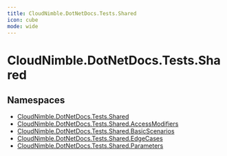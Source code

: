 ```yaml
---
title: CloudNimble.DotNetDocs.Tests.Shared
icon: cube
mode: wide
---
```


# CloudNimble.DotNetDocs.Tests.Shared

## Namespaces

- [CloudNimble.DotNetDocs.Tests.Shared](index.mdx)
- [CloudNimble.DotNetDocs.Tests.Shared.AccessModifiers](index.mdx)
- [CloudNimble.DotNetDocs.Tests.Shared.BasicScenarios](index.mdx)
- [CloudNimble.DotNetDocs.Tests.Shared.EdgeCases](index.mdx)
- [CloudNimble.DotNetDocs.Tests.Shared.Parameters](index.mdx)
